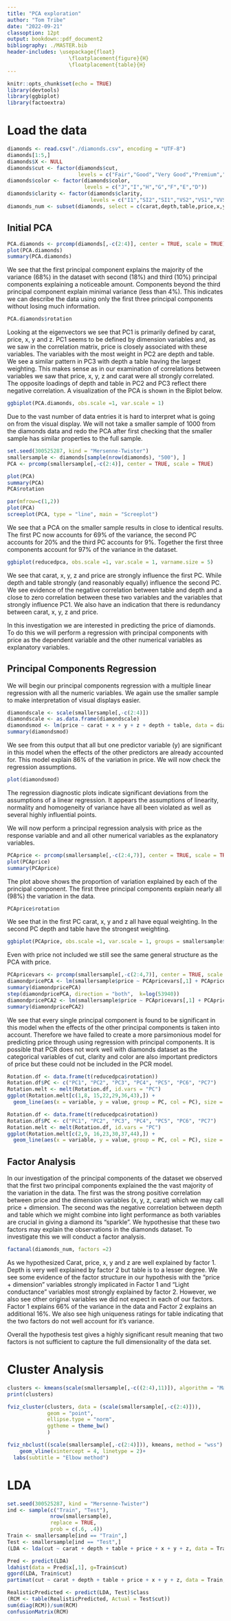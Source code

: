 ```yaml
---
title: "PCA exploration"
author: "Tom Tribe"
date: "2022-09-21"
classoption: 12pt
output: bookdown::pdf_document2
bibliography: ./MASTER.bib
header-includes: \usepackage{float}
                    \floatplacement{figure}{H}
                    \floatplacement{table}{H}
---
```


```r
knitr::opts_chunk$set(echo = TRUE)
library(devtools)
library(ggbiplot)
library(factoextra)

```

# Load the data

```r
diamonds <- read.csv("./diamonds.csv", encoding = "UTF-8")
diamonds[1:5,]
diamonds$X <- NULL
diamonds$cut <- factor(diamonds$cut, 
                       levels = c("Fair","Good","Very Good","Premium","Ideal"))
diamonds$color <- factor(diamonds$color, 
                         levels = c("J","I","H","G","F","E","D"))
diamonds$clarity <- factor(diamonds$clarity,
                           levels = c("I1","SI2","SI1","VS2","VS1","VVS2","VVS1","IF"))
diamonds_num <- subset(diamonds, select = c(carat,depth,table,price,x,y,z))
```

## Initial PCA

```r
PCA.diamonds <- prcomp(diamonds[,-c(2:4)], center = TRUE, scale = TRUE)
plot(PCA.diamonds)
summary(PCA.diamonds)
```

We see that the first principal component explains the majority of the variance (68%) in the dataset with second (18%) and third (10%) principal components explaining a noticeable amount. Components beyond the third principal component explain minimal variance (less than 4%). This indicates we can describe the data using only the first three principal components without losing much information.

```r
PCA.diamonds$rotation
```

Looking at the eigenvectors we see that PC1 is primarily defined by carat, price, x, y and z. PC1 seems to be defined by dimension variables and, as we saw in the correlation matrix, price is closely associated with these variables. The variables with the most weight in PC2 are depth and table. We see a similar pattern in PC3 with depth a table having the largest weighting. This makes sense as in our examination of correlations between variables we saw that price, x, y, z and carat were all strongly correlated. The opposite loadings of depth and table in PC2 and PC3 reflect there negative correlation.  A visualization of the PCA is shown in the Biplot below. 


```r
ggbiplot(PCA.diamonds, obs.scale =1, var.scale = 1)
```

Due to the vast number of data entries it is hard to interpret what is going on from the visual display. We will not take a smaller sample of 1000 from the diamonds data and redo the PCA after first checking that the smaller sample has similar properties to the full sample.

```r
set.seed(300525287, kind = "Mersenne-Twister")
smallersample <- diamonds[sample(nrow(diamonds), "500"), ]
PCA <- prcomp(smallersample[,-c(2:4)], center = TRUE, scale = TRUE)
```

```r
plot(PCA)
summary(PCA)
PCA$rotation
```

```r
par(mfrow=c(1,2))
plot(PCA)
screeplot(PCA, type = "line", main = "Screeplot")
```

We see that a PCA on the smaller sample results in close to identical results. The first PC now accounts  for 69% of the variance, the second PC accounts for 20% and the third PC accounts for 9%. Together the first three components account for 97% of the variance in the dataset.

```r
ggbiplot(reducedpca, obs.scale =1, var.scale = 1, varname.size = 5)
```

We see that carat, x, y, z and price are strongly influence the first PC. While depth and table strongly (and reasonably equally) influence the second PC. We see evidence of the negative correlation between table and depth and a close to zero correlation between these two variables and the variables that strongly influence PC1. We also have an indication that there is redundancy between carat, x, y, z and price. 


In this investigation we are interested in predicting the price of diamonds. To do this we will perform a regression with principal components with price as the dependent variable and the other numerical variables as explanatory variables. 

## Principal Components Regression

We will begin our principal components regression with a multiple linear regression with all the numeric variables. We again use the smaller sample to make interpretation of visual displays easier.

```r
diamondscale <- scale(smallersample[,-c(2:4)])
diamondscale <- as.data.frame(diamondscale)
diamondsmod <- lm(price ~ carat + x + y + z + depth + table, data = diamondscale)
summary(diamondsmod)
```

We see from this output that all but one predictor variable (y) are significant in this model when the effects of the other predictors are already accounted for. This model explain 86% of the variation in price. We will now check the regression assumptions.

```r
plot(diamondsmod)
```

The regression diagnostic plots indicate significant deviations from the assumptions of a linear regression. It appears the assumptions of linearity, normality and homogeneity of variance have all been violated as well as several highly influential points. 


We will now perform a principal regression analysis with price as the response variable and and all other numerical variables as the explanatory variables. 

```r
PCAprice <- prcomp(smallersample[,-c(2:4,7)], center = TRUE, scale = TRUE)
plot(PCAprice)
summary(PCAprice)
```

The plot above shows the proportion of variation explained by each of the principal component. The first three principal components explain nearly all (98%) the variation in the data. 

```r
PCAprice$rotation
```

We see that in the first PC carat, x, y and z all have equal weighting. In the second PC depth and table have the strongest weighting. 

```r
ggbiplot(PCAprice, obs.scale =1, var.scale = 1, groups = smallersample$clarity, ellipse = TRUE)
```


Even with price not included we still see the same general structure as the PCA with price.  

```r
PCApricevars <- prcomp(smallersample[,-c(2:4,7)], center = TRUE, scale = TRUE)$x
diamondpricePCA <- lm(smallersample$price ~ PCApricevars[,1] + PCApricevars[,2] + PCApricevars[,3] + PCApricevars[,4] + PCApricevars[,5] + PCApricevars[,6])
summary(diamondpricePCA)
step(diamondpricePCA, direction = "both",  k=log(53940))
diamondpricePCA2 <- lm(smallersample$price ~ PCApricevars[,1] + PCApricevars[,2])
summary(diamondpricePCA2)
```

We see that every single principal component is found to be significant in this model when the effects of the other principal components is taken into account. Therefore we have failed to create a more parsimonious model for predicting price through using regression with principal components. It is possible that PCR does not work well with diamonds dataset as the categorical variables of cut, clarity and color are also important predictors of price but these could not be included in the PCR model.


```r
Rotation.df <- data.frame(t(reducedpca$rotation))
Rotation.df$PC <- c("PC1", "PC2", "PC3", "PC4", "PC5", "PC6", "PC7")
Rotation.melt <- melt(Rotation.df, id.vars = "PC")
ggplot(Rotation.melt[c(1,8, 15,22,29,36,43),]) +
  geom_line(aes(x = variable, y = value, group = PC, col = PC), size = 3)
```

```r
Rotation.df <- data.frame(t(reducedpca$rotation))
Rotation.df$PC <- c("PC1", "PC2", "PC3", "PC4", "PC5", "PC6", "PC7")
Rotation.melt <- melt(Rotation.df, id.vars = "PC")
ggplot(Rotation.melt[c(2,9, 16,23,30,37,44),]) +
  geom_line(aes(x = variable, y = value, group = PC, col = PC), size = 3)
```

## Factor Analysis

In our investigation of the principal components of the dataset we observed that the first two principal components explained the the vast majority of the variation in the data.  The first was the strong positive correlation between price and the dimension variables (x, y, z, carat) which we may call price + dimension. The second was the negative correlation between depth and table which we might combine into light performance as both variables are crucial in giving a diamond its "sparkle". We hypothesise that these two factors may explain the observations in the diamonds dataset. To investigate this we will conduct a factor analysis. 

```r
factanal(diamonds_num, factors =2)
```

As we hypothesized Carat, price, x, y and z are well explained by factor 1. Depth is very well explained by factor 2 but table is to a lesser degree. We see some evidence of the factor structure in our hypothesis with the "price + dimension" variables strongly implicated in Factor 1 and "Light conductance" variables most strongly explained by factor 2. However, we also see other original variables we did not expect in each of our factors. Factor 1 explains 66% of the variance in the data and Factor 2 explains an additional 16%. We also see high uniqueness ratings for table indicating that the two factors do not well account for it's variance. 

Overall the hypothesis test gives a highly significant result meaning that two factors is not sufficient to capture the full dimensionality of the data set.


# Cluster Analysis

```r
clusters <- kmeans(scale(smallersample[,-c((2:4),11)]), algorithm = "MacQueen", centers = 4, iter.max = 100, nstart = 50)
print(clusters)
```



```r
fviz_cluster(clusters, data = (scale(smallersample[,-c(2:4)])),
             geom = "point",
             ellipse.type = "norm", 
             ggtheme = theme_bw()
             )
```

```r
fviz_nbclust((scale(smallersample[,-c(2:4)])), kmeans, method = "wss") +
    geom_vline(xintercept = 4, linetype = 2)+
  labs(subtitle = "Elbow method")
```

# LDA 

```r
set.seed(300525287, kind = "Mersenne-Twister")
ind <- sample(c("Train", "Test"),
              nrow(smallersample),
              replace = TRUE, 
              prob = c(.6, .4))
Train <- smallersample[ind == "Train",]
Test <- smallersample[ind == "Test",]
(LDA <- lda(cut ~ carat + depth + table + price + x + y + z, data = Train))
```

```r
Pred <- predict(LDA)
ldahist(data = Pred$x[,1], g=Train$cut)
ggord(LDA, Train$cut)
partimat(cut ~ carat + depth + table + price + x + y + z, data = Train, method = "lda")
```

```r
RealisticPredicted <- predict(LDA, Test)$class
(RCM <- table(RealisticPredicted, Actual = Test$cut))
sum(diag(RCM))/sum(RCM)
confusionMatrix(RCM)
```



